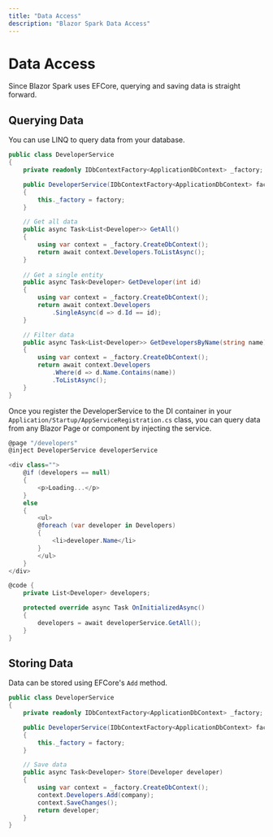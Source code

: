 ```yaml
---
title: "Data Access"
description: "Blazor Spark Data Access"
---
```


# Data Access
Since Blazor Spark uses EFCore, querying and saving data is straight forward.

## Querying Data
You can use LINQ to query data from your database.

```csharp
public class DeveloperService
{
    private readonly IDbContextFactory<ApplicationDbContext> _factory;

    public DeveloperService(IDbContextFactory<ApplicationDbContext> factory)
    {
        this._factory = factory;
    }

    // Get all data
    public async Task<List<Developer>> GetAll()
    {
        using var context = _factory.CreateDbContext();
        return await context.Developers.ToListAsync();
    }
    
    // Get a single entity
    public async Task<Developer> GetDeveloper(int id)
    {
        using var context = _factory.CreateDbContext();
        return await context.Developers
            .SingleAsync(d => d.Id == id);
    }

    // Filter data
    public async Task<List<Developer>> GetDevelopersByName(string name)
    {
        using var context = _factory.CreateDbContext();
        return await context.Developers
            .Where(d => d.Name.Contains(name))
            .ToListAsync();
    }
}
```

Once you register the DeveloperService to the DI container in your `Application/Startup/AppServiceRegistration.cs` class, you can query data from any Blazor Page or component by injecting the service.
```csharp
@page "/developers"
@inject DeveloperService developerService

<div class="">
    @if (developers == null)
    {
        <p>Loading...</p>
    }
    else
    {
        <ul>
        @foreach (var developer in Developers)
        {
            <li>developer.Name</li>
        }
        </ul>
    }
</div>

@code {
	private List<Developer> developers;

	protected override async Task OnInitializedAsync()
	{
		developers = await developerService.GetAll();
	}
}
```

## Storing Data
Data can be stored using EFCore's `Add` method.

```csharp
public class DeveloperService
{
    private readonly IDbContextFactory<ApplicationDbContext> _factory;

    public DeveloperService(IDbContextFactory<ApplicationDbContext> factory)
    {
        this._factory = factory;
    }

    // Save data
    public async Task<Developer> Store(Developer developer)
    {
        using var context = _factory.CreateDbContext();
        context.Developers.Add(company);
        context.SaveChanges();
        return developer;
    }
}
```